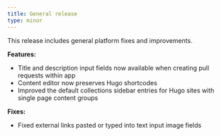 ```yaml
---
title: General release
type: minor
---
```


This release includes general platform fixes and improvements.

**Features:**

* Title and description input fields now available when creating pull requests within app
* Content editor now preserves Hugo shortcodes
* Improved the default collections sidebar entries for Hugo sites with single page content groups

**Fixes:**

* Fixed external links pasted or typed into text input image fields
